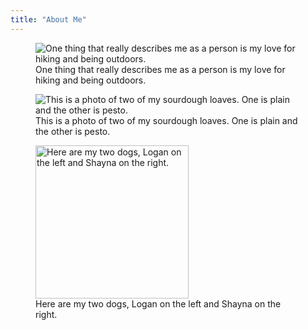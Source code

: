 ```yaml
---
title: "About Me"
---
```


![One thing that really describes me as a person is my love for hiking and being outdoors.](hiking.JPG)

![This is a photo of two of my sourdough loaves. One is plain and the other is pesto.](bread.jpg)

![Here are my two dogs, Logan on the left and Shayna on the right.](dogs.jpg){width="245"}
